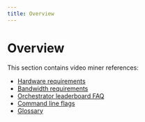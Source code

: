 ```yaml
---
title: Overview
---
```


# Overview

This section contains video miner references:

- [Hardware requirements](/docs/video-miners/reference/hardware)
- [Bandwidth requirements](/docs/video-miners/reference/bandwidth)
- [Orchestrator leaderboard FAQ](/docs/video-miners/reference/leaderboard)
- [Command line flags](/docs/video-miners/reference/cli-flags)
- [Glossary](/docs/video-miners/reference/glossary)
